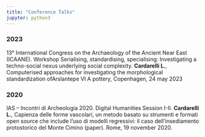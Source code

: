 ---
title: "Conference Talks"
jupyter: python3
---

### 2023

13° International Congress on the Archaeology of the Ancient Near East (ICAANE). Workshop Serialising, standardising, specialising: Investigating a techno-social	 nexus underlying social complexity. **Cardarelli L.**, Computerised approaches for investigating the morphological standardization ofArslantepe VI A pottery, Copenhagen, 24 may 2023


### 2020

IAS – Incontri di	 Archeologia 2020. Digital Humanities Session I-II. **Cardarelli L.**, Capienza delle forme	 vascolari, un metodo basato su	strumenti e formati open source che include  l’uso  di modelli  regressivi: il caso dell'insediamento protostorico del	 Monte Cimino	(paper). Rome,	19 november 2020.


